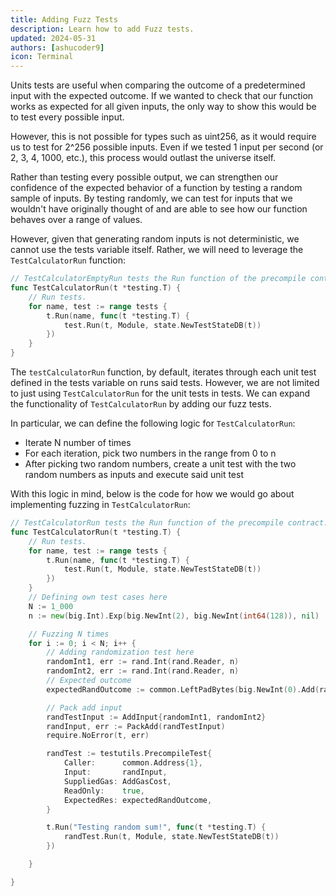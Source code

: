 ```yaml
---
title: Adding Fuzz Tests
description: Learn how to add Fuzz tests.
updated: 2024-05-31
authors: [ashucoder9]
icon: Terminal
---
```


Units tests are useful when comparing the outcome of a predetermined input with the expected outcome. If we wanted to check that our function works as expected for all given inputs, the only way to show this would be to test every possible input.

However, this is not possible for types such as uint256, as it would require us to test for 2^256 possible inputs. Even if we tested 1 input per second (or 2, 3, 4, 1000, etc.), this process would outlast the universe itself.

Rather than testing every possible output, we can strengthen our confidence of the expected behavior of a function by testing a random sample of inputs. By testing randomly, we can test for inputs that we wouldn't have originally thought of and are able to see how our function behaves over a range of values.

However, given that generating random inputs is not deterministic, we cannot use the tests variable itself. Rather, we will need to leverage the `TestCalculatorRun` function:

```go
// TestCalculatorEmptyRun tests the Run function of the precompile contract.
func TestCalculatorRun(t *testing.T) {
    // Run tests.
    for name, test := range tests {
        t.Run(name, func(t *testing.T) {
            test.Run(t, Module, state.NewTestStateDB(t))
        })
    }
}
```

The `testCalculatorRun` function, by default, iterates through each unit test defined in the tests variable on runs said tests. However, we are not limited to just using `TestCalculatorRun` for the unit tests in tests. We can expand the functionality of `TestCalculatorRun` by adding our fuzz tests.

In particular, we can define the following logic for `TestCalculatorRun`:

- Iterate N number of times
- For each iteration, pick two numbers in the range from 0 to n
- After picking two random numbers, create a unit test with the two random numbers as inputs and execute said unit test

With this logic in mind, below is the code for how we would go about implementing fuzzing in `TestCalculatorRun`:

```go
// TestCalculatorRun tests the Run function of the precompile contract.
func TestCalculatorRun(t *testing.T) {
    // Run tests.
    for name, test := range tests {
        t.Run(name, func(t *testing.T) {
            test.Run(t, Module, state.NewTestStateDB(t))
        })
    }
    // Defining own test cases here
    N := 1_000
    n := new(big.Int).Exp(big.NewInt(2), big.NewInt(int64(128)), nil)

    // Fuzzing N times
    for i := 0; i < N; i++ {
        // Adding randomization test here
        randomInt1, err := rand.Int(rand.Reader, n)
        randomInt2, err := rand.Int(rand.Reader, n)
        // Expected outcome
        expectedRandOutcome := common.LeftPadBytes(big.NewInt(0).Add(randomInt1, randomInt2).Bytes(), common.HashLength)

        // Pack add input
        randTestInput := AddInput{randomInt1, randomInt2}
        randInput, err := PackAdd(randTestInput)
        require.NoError(t, err)

        randTest := testutils.PrecompileTest{
            Caller:      common.Address{1},
            Input:       randInput,
            SuppliedGas: AddGasCost,
            ReadOnly:    true,
            ExpectedRes: expectedRandOutcome,
        }

        t.Run("Testing random sum!", func(t *testing.T) {
            randTest.Run(t, Module, state.NewTestStateDB(t))
        })

    }

}
```
